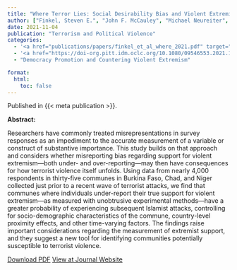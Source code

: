 ```yaml
---
title: "Where Terror Lies: Social Desirability Bias and Violent Extremism in the Sahel"
author: ["Finkel, Steven E.", "John F. McCauley", "Michael Neureiter", "Christopher A. Belasco"]
date: 2021-11-04
publication: "Terrorism and Political Violence"
categories:
  - '<a href="publications/papers/finkel_et_al_where_2021.pdf" target="_blank">PDF</a>'
  - '<a href="https://doi-org.pitt.idm.oclc.org/10.1080/09546553.2021.1987893" target="_blank">Journal</a>'
  - "Democracy Promotion and Countering Violent Extremism"

format:
  html:
    toc: false
---
```


Published in {{< meta publication >}}.

**Abstract:**

::: justify-text
Researchers have commonly treated misrepresentations in survey responses as an impediment to the accurate measurement of a variable or construct of substantive importance. This study builds on that approach and considers whether misreporting bias regarding support for violent extremism—both under- and over-reporting—may then have consequences for how terrorist violence itself unfolds. Using data from nearly 4,000 respondents in thirty-five communes in Burkina Faso, Chad, and Niger collected just prior to a recent wave of terrorist attacks, we find that communes where individuals under-report their true support for violent extremism—as measured with unobtrusive experimental methods—have a greater probability of experiencing subsequent Islamist attacks, controlling for socio-demographic characteristics of the commune, country-level proximity effects, and other time-varying factors. The findings raise important considerations regarding the measurement of extremist support, and they suggest a new tool for identifying communities potentially susceptible to terrorist violence.
:::
[Download PDF](papers/finkel_et_al_where_2021.pdf){.btn .btn-outline-success target="_blank"}
[View at Journal Website](https://doi-org.pitt.idm.oclc.org/10.1080/09546553.2021.1987893){.btn .btn-outline-success target="_blank"}
